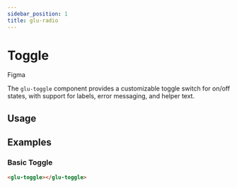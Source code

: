 ```yaml
---
sidebar_position: 1
title: glu-radio
---
```


# Toggle


<p style={{ display: 'flex', gap: '1rem', alignItems: 'center' }}>
  <glu-button target="_blank" rel="noopener noreferrer" href="https://www.figma.com/design/jSs4mJxj7dJbXsCE1IHtqt/GelatoUI-Design-System-(V-0.1.0)?node-id=321-1860&t=tlu1jBy1HSvkPZNA-0">Figma</glu-button>
</p>

The `glu-toggle` component provides a customizable toggle switch for on/off states, with support for labels, error messaging, and helper text.

## Usage

<ToggleReadme />

## Examples

### Basic Toggle
```html
<glu-toggle></glu-toggle>
